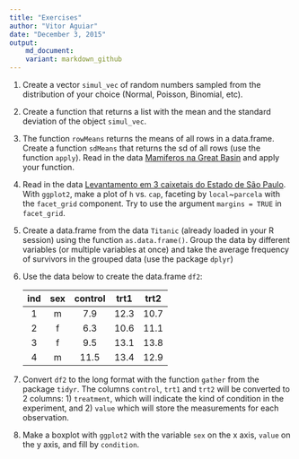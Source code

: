 ```yaml
---
title: "Exercises"
author: "Vitor Aguiar"
date: "December 3, 2015"
output: 
    md_document:
    variant: markdown_github
---
```


1. Create a vector `simul_vec` of random numbers sampled from the distribution of your choice (Normal, Poisson, Binomial, etc).

2. Create a function that returns a list with the mean and the standard deviation of the object `simul_vec`.

3. The function `rowMeans` returns the means of all rows in a data.frame. Create a function `sdMeans` that returns the sd of all rows (use the function `apply`). Read in the data [Mamiferos na Great Basin](http://ecologia.ib.usp.br/bie5782/lib/exe/fetch.php?media=dados:gbmam93.csv) and apply your function.

4. Read in the data [Levantamento em 3 caixetais do Estado de São Paulo](http://ecologia.ib.usp.br/bie5782/lib/exe/fetch.php?media=dados:caixeta.csv). With `ggplot2`, make a plot of `h` vs. `cap`, faceting by `local`~`parcela` with the `facet_grid` component. Try to use the argument `margins = TRUE` in `facet_grid`.

5. Create a data.frame from the data `Titanic` (already loaded in your R session) using the function `as.data.frame()`. Group the data by different variables (or multiple variables at once) and take the average frequency of survivors in the grouped data (use the package `dplyr`)

6. Use the data below to create the data.frame `df2`:

    | ind | sex | control | trt1 | trt2 |
    |:---:|:---:|:-------:|:----:|:----:|  
    |  1  |  m  |   7.9   | 12.3 | 10.7 |
    |  2  |  f  |   6.3   | 10.6 | 11.1 |
    |  3  |  f  |   9.5   | 13.1 | 13.8 |
    |  4  |  m  |  11.5   | 13.4 | 12.9 |

7. Convert `df2` to the long format with the function `gather` from the package `tidyr`. The columns `control`, `trt1` and `trt2` will be converted to 2 columns: 1) `treatment`, which will indicate the kind of condition in the experiment, and 2) `value` which will store the measurements for each observation.

8. Make a boxplot with `ggplot2` with the variable `sex` on the x axis, `value` on the y axis, and fill by `condition`.